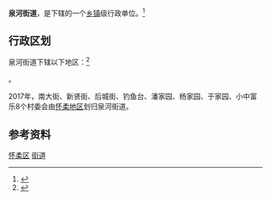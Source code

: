 {{中国乡级行政区
|景观照片文件名 = Yujiayuan Village Council (20220418123145).jpg
|景观照片描述 = 于家园村委会
|11/01/16/001/000}}

'''泉河街道'''，是{{PRC admin/fullname|11/01/16/001/000|3}}下辖的一个[[乡镇|乡镇]]级行政单位。<ref>{{PRC admin/ref sgc|{{PRC admin/parent|11/01/16/001/000}}}}</ref>

== 行政区划 ==

泉河街道下辖以下地区：<ref>{{PRC admin/ref sgc|11/01/16/001/000}}</ref>

{{PRC admin/children|11/01/16/001/000}}。

2017年，南大街、新贤街、后城街、钓鱼台、潘家园、杨家园、于家园、小中富乐8个村委会由[[怀柔地区|怀柔地区]]划归泉河街道。

== 参考资料 ==

{{Reflist|2}}

{{北京市怀柔区行政区划}}
{{北京行政区划小作品}}

[[Category:北京市街道_(行政区划)|怀柔区]]
[[Category:怀柔区行政区划|街道]]